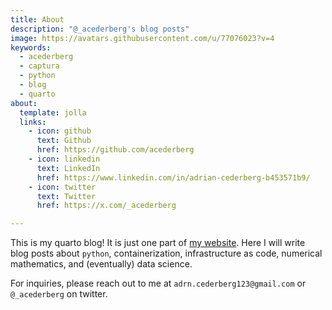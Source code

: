 ```yaml
---
title: About
description: "@_acederberg's blog posts"
image: https://avatars.githubusercontent.com/u/77076023?v=4
keywords:
  - acederberg
  - captura
  - python
  - blog
  - quarto
about:
  template: jolla
  links: 
    - icon: github
      text: Github
      href: https://github.com/acederberg
    - icon: linkedin
      text: LinkedIn
      href: https://www.linkedin.com/in/adrian-cederberg-b453571b9/
    - icon: twitter
      text: Twitter
      href: https://x.com/_acederberg

---
```


This is my quarto blog! It is just one part of 
[my website](https://acederberg.io). Here I will write blog posts about 
``python``, containerization, infrastructure as code, numerical mathematics, 
and (eventually) data science.

For inquiries, please reach out to me at ``adrn.cederberg123@gmail.com`` or ``@_acederberg``
on twitter. 
